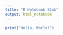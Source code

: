 ```yaml
---
title: "R Notebook Stub"
output: html_notebook
---
```


```r
print("Hello, World!")
```
